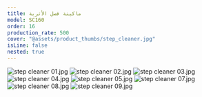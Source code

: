 ```yaml
---
title: ماكينة فصل الأتربة
model: SC160
order: 16
production_rate: 500
cover: "@assets/product_thumbs/step_cleaner.jpg"
isLine: false
nested: true
---
```



<ProductTabs />

![step cleaner 01.jpg](@assets/article_images/step_cleaner/step-cleaner-01.jpg)
![step cleaner 02.jpg](@assets/article_images/step_cleaner/step-cleaner-02.jpg)
![step cleaner 03.jpg](@assets/article_images/step_cleaner/step-cleaner-03.jpg)
![step cleaner 04.jpg](@assets/article_images/step_cleaner/step-cleaner-04.jpg)
![step cleaner 05.jpg](@assets/article_images/step_cleaner/step-cleaner-05.jpg)
![step cleaner 07.jpg](@assets/article_images/step_cleaner/step-cleaner-07.jpg)
![step cleaner 08.jpg](@assets/article_images/step_cleaner/step-cleaner-08.jpg)
![step cleaner 09.jpg](@assets/article_images/step_cleaner/step-cleaner-09.jpg)
